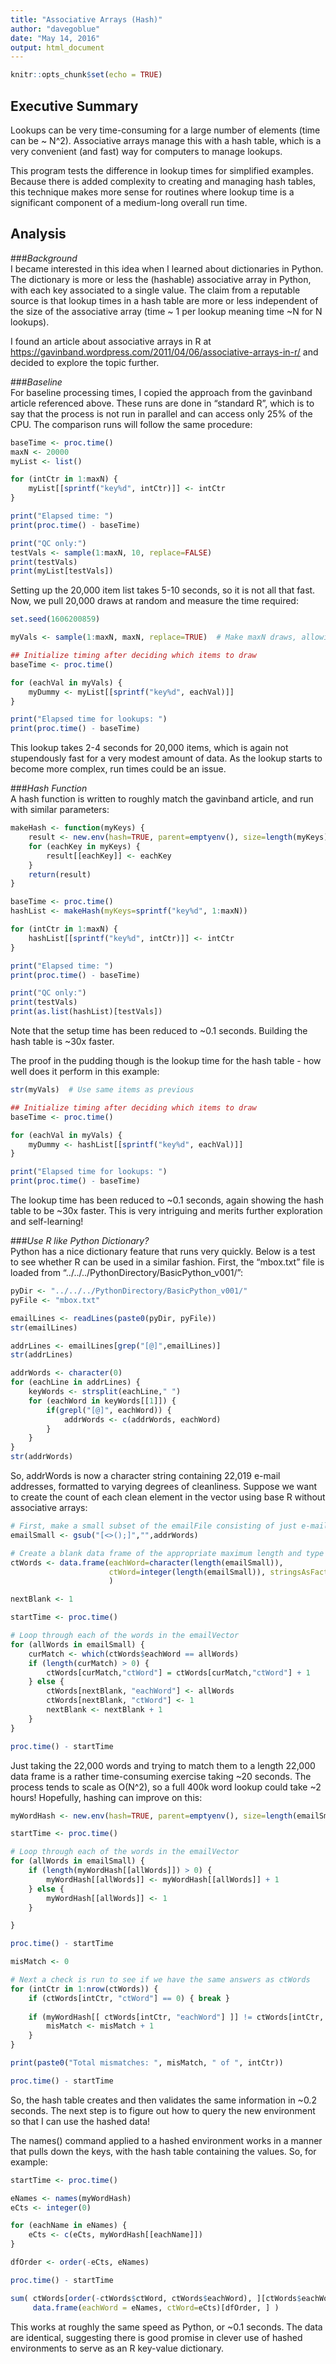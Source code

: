 ```yaml
---
title: "Associative Arrays (Hash)"
author: "davegoblue"
date: "May 14, 2016"
output: html_document
---
```


```r
knitr::opts_chunk$set(echo = TRUE)
```

## Executive Summary  
Lookups can be very time-consuming for a large number of elements (time can be ~ N^2).  Associative arrays manage this with a hash table, which is a very convenient (and fast) way for computers to manage lookups.  
  
This program tests the difference in lookup times for simplified examples.  Because there is added complexity to creating and managing hash tables, this technique makes more sense for routines where lookup time is a significant component of a medium-long overall run time.

## Analysis  
###_Background_  
I became interested in this idea when I learned about dictionaries in Python.  The dictionary is more or less the (hashable) associative array in Python, with each key associated to a single value.  The claim from a reputable source is that lookup times in a hash table are more or less independent of the size of the associative array (time ~ 1 per lookup meaning time ~N for N lookups).  
  
I found an article about associative arrays in R at <https://gavinband.wordpress.com/2011/04/06/associative-arrays-in-r/> and decided to explore the topic further.

###_Baseline_  
For baseline processing times, I copied the approach from the gavinband article referenced above.  These runs are done in "standard R", which is to say that the process is not run in parallel and can access only 25% of the CPU.  The comparison runs will follow the same procedure:  
```r
baseTime <- proc.time()
maxN <- 20000
myList <- list()

for (intCtr in 1:maxN) {
    myList[[sprintf("key%d", intCtr)]] <- intCtr
}

print("Elapsed time: ")
print(proc.time() - baseTime)

print("QC only:")
testVals <- sample(1:maxN, 10, replace=FALSE)
print(testVals)
print(myList[testVals])

```
  
Setting up the 20,000 item list takes 5-10 seconds, so it is not all that fast.  Now, we pull 20,000 draws at random and measure the time required:
```r
set.seed(1606200859)

myVals <- sample(1:maxN, maxN, replace=TRUE)  # Make maxN draws, allowing for replacement

## Initialize timing after deciding which items to draw
baseTime <- proc.time()

for (eachVal in myVals) {
    myDummy <- myList[[sprintf("key%d", eachVal)]]
}

print("Elapsed time for lookups: ")
print(proc.time() - baseTime)

```

This lookup takes 2-4 seconds for 20,000 items, which is again not stupendously fast for a very modest amount of data.  As the lookup starts to become more complex, run times could be an issue.

###_Hash Function_  
A hash function is written to roughly match the gavinband article, and run with similar parameters:  
```r
makeHash <- function(myKeys) {
    result <- new.env(hash=TRUE, parent=emptyenv(), size=length(myKeys))
    for (eachKey in myKeys) {
        result[[eachKey]] <- eachKey
    }
    return(result)
}

baseTime <- proc.time()
hashList <- makeHash(myKeys=sprintf("key%d", 1:maxN))

for (intCtr in 1:maxN) {
    hashList[[sprintf("key%d", intCtr)]] <- intCtr
}

print("Elapsed time: ")
print(proc.time() - baseTime)

print("QC only:")
print(testVals)
print(as.list(hashList)[testVals])

```
  
Note that the setup time has been reduced to ~0.1 seconds.  Building the hash table is ~30x faster.  
  
The proof in the pudding though is the lookup time for the hash table - how well does it perform in this example:  
```r

str(myVals)  # Use same items as previous

## Initialize timing after deciding which items to draw
baseTime <- proc.time()

for (eachVal in myVals) {
    myDummy <- hashList[[sprintf("key%d", eachVal)]]
}

print("Elapsed time for lookups: ")
print(proc.time() - baseTime)
```

The lookup time has been reduced to ~0.1 seconds, again showing the hash table to be ~30x faster.  This is very intriguing and merits further exploration and self-learning!  

###_Use R like Python Dictionary?_  
Python has a nice dictionary feature that runs very quickly.  Below is a test to see whether R can be used in a similar fashion.  First, the "mbox.txt" file is loaded from "../../../PythonDirectory/BasicPython_v001/":  
```r

pyDir <- "../../../PythonDirectory/BasicPython_v001/"
pyFile <- "mbox.txt"

emailLines <- readLines(paste0(pyDir, pyFile))
str(emailLines)

addrLines <- emailLines[grep("[@]",emailLines)]
str(addrLines)

addrWords <- character(0)
for (eachLine in addrLines) { 
    keyWords <- strsplit(eachLine," ")
    for (eachWord in keyWords[[1]]) { 
        if(grepl("[@]", eachWord)) { 
            addrWords <- c(addrWords, eachWord) 
        } 
    } 
}
str(addrWords)

```
  
So, addrWords is now a character string containing 22,019 e-mail addresses, formatted to varying degrees of cleanliness.  Suppose we want to create the count of each clean element in the vector using base R without associative arrays:  
```r

# First, make a small subset of the emailFile consisting of just e-mail addresses
emailSmall <- gsub("[<>();]","",addrWords)

# Create a blank data frame of the appropriate maximum length and type
ctWords <- data.frame(eachWord=character(length(emailSmall)), 
                      ctWord=integer(length(emailSmall)), stringsAsFactors = FALSE
                      )

nextBlank <- 1

startTime <- proc.time()

# Loop through each of the words in the emailVector
for (allWords in emailSmall) {
    curMatch <- which(ctWords$eachWord == allWords)
    if (length(curMatch) > 0) {
        ctWords[curMatch,"ctWord"] = ctWords[curMatch,"ctWord"] + 1
    } else {
        ctWords[nextBlank, "eachWord"] <- allWords
        ctWords[nextBlank, "ctWord"] <- 1
        nextBlank <- nextBlank + 1
    }
}

proc.time() - startTime

```
  
Just taking the 22,000 words and trying to match them to a length 22,000 data frame is a rather time-consuming exercise taking ~20 seconds.  The process tends to scale as O(N^2), so a full 400k word lookup could take ~2 hours!  Hopefully, hashing can improve on this:  
```r

myWordHash <- new.env(hash=TRUE, parent=emptyenv(), size=length(emailSmall))

startTime <- proc.time()

# Loop through each of the words in the emailVector
for (allWords in emailSmall) {
    if (length(myWordHash[[allWords]]) > 0) {
        myWordHash[[allWords]] <- myWordHash[[allWords]] + 1
    } else {
        myWordHash[[allWords]] <- 1
    }

}

proc.time() - startTime

misMatch <- 0

# Next a check is run to see if we have the same answers as ctWords
for (intCtr in 1:nrow(ctWords)) {
    if (ctWords[intCtr, "ctWord"] == 0) { break }
    
    if (myWordHash[[ ctWords[intCtr, "eachWord"] ]] != ctWords[intCtr, "ctWord"]) {
        misMatch <- misMatch + 1
    }
}

print(paste0("Total mismatches: ", misMatch, " of ", intCtr))

proc.time() - startTime

```
  
So, the hash table creates and then validates the same information in ~0.2 seconds.  The next step is to figure out how to query the new environment so that I can use the hashed data!
  
The names() command applied to a hashed environment works in a manner that pulls down the keys, with the hash table containing the values.  So, for example:  
```r

startTime <- proc.time()

eNames <- names(myWordHash)
eCts <- integer(0)

for (eachName in eNames) { 
    eCts <- c(eCts, myWordHash[[eachName]]) 
}

dfOrder <- order(-eCts, eNames)

proc.time() - startTime

sum( ctWords[order(-ctWords$ctWord, ctWords$eachWord), ][ctWords$eachWord != "", ] != 
     data.frame(eachWord = eNames, ctWord=eCts)[dfOrder, ] )

```
  
This works at roughly the same speed as Python, or ~0.1 seconds.  The data are identical, suggesting there is good promise in clever use of hashed environments to serve as an R key-value dictionary.